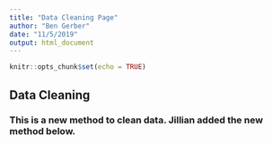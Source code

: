 ```yaml
---
title: "Data Cleaning Page"
author: "Ben Gerber"
date: "11/5/2019"
output: html_document
---
```


```r
knitr::opts_chunk$set(echo = TRUE)
```

## Data Cleaning

### This is a new method to clean data. Jillian added the new method below. 
